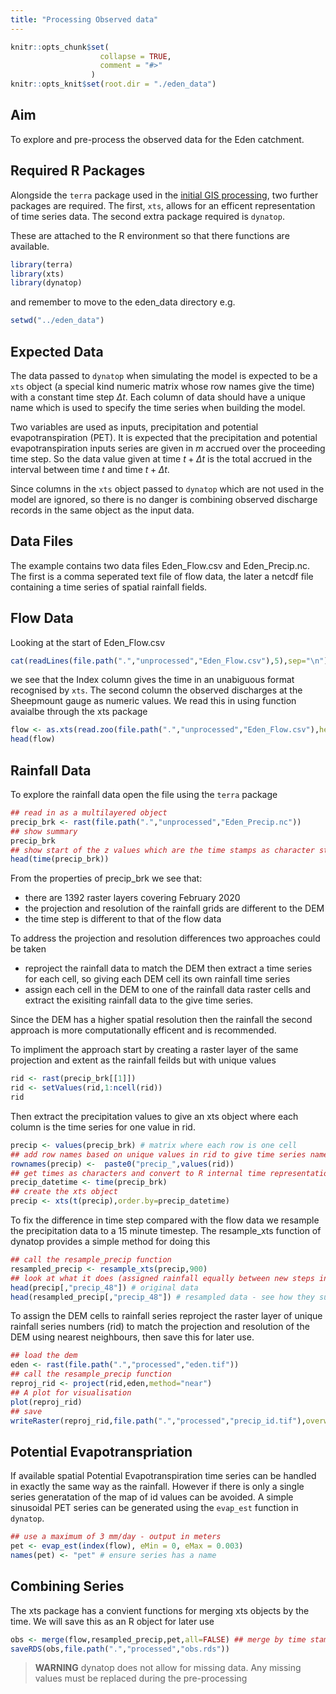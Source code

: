 ```yaml
---
title: "Processing Observed data"
---
```


```r
knitr::opts_chunk$set(
                    collapse = TRUE,
                    comment = "#>"
                  )
knitr::opts_knit$set(root.dir = "./eden_data")
```

## Aim

To explore and pre-process the observed data for the Eden catchment.

## Required R Packages

Alongside the `terra` package used in the [initial GIS
processing](./10_initial_gis.html), two further packages are required. The first,
`xts`, allows for an efficent representation of time series data.
The second extra package required is `dynatop`. 

These are attached to the R environment so that there
functions are available.

```r
library(terra)
library(xts)
library(dynatop)
```

and remember to move to the eden_data directory e.g.

```r
setwd("../eden_data")
```

## Expected Data

The data passed to `dynatop` when simulating the model is expected
to be a `xts` object (a special kind numeric matrix whose row names give the
time) with a constant time step $\Delta t$. Each column of data should have a
unique name which is used to specify the time series when building the
model. 

Two variables are used as inputs, precipitation and potential evapotranspiration (PET).
It is expected that the precipitation and potential evapotranspiration inputs series are
given in $m$ accrued over the proceeding time step. So the data value given
at time $t+\Delta t$ is the total accrued in the interval between time $t$
and time $t+\Delta t$.

Since columns in the `xts` object passed to `dynatop` which are not used in the model are ignored, so
there is no danger is combining observed discharge records in the same object
as the input data.
 
## Data Files

The example contains two data files Eden_Flow.csv and Eden_Precip.nc. The
first is a comma seperated text file of flow data, the later a netcdf file
containing a time series of spatial rainfall fields.

## Flow Data

Looking at the start of Eden_Flow.csv

```r
cat(readLines(file.path(".","unprocessed","Eden_Flow.csv"),5),sep="\n")
```

we see that the Index column gives the time in an unabiguous format recognised by `xts`. The
second column the observed discharges at the Sheepmount gauge as numeric values. We read this
in using function avaialbe through the xts package

```r
flow <- as.xts(read.zoo(file.path(".","unprocessed","Eden_Flow.csv"),header=TRUE,sep=",",drop=FALSE))
head(flow)
```

## Rainfall Data

To explore the rainfall data open the file using the `terra` package

```r
## read in as a multilayered object
precip_brk <- rast(file.path(".","unprocessed","Eden_Precip.nc"))
## show summary
precip_brk
## show start of the z values which are the time stamps as character strings
head(time(precip_brk))
```

From the properties of precip_brk we see that:

- there are 1392 raster layers covering February 2020
- the projection and resolution of the rainfall grids are different to the DEM
- the time step is different to that of the flow data

To address the projection and resolution differences two approaches could be
taken

- reproject the rainfall data to match the DEM then extract a time series for
each cell, so giving each DEM cell its own rainfall time series
- assign each cell in the DEM to one of the rainfall data raster cells and
extract the exisiting rainfall data to the give time series.

Since the DEM has a higher spatial resolution then the rainfall the
second approach is more computationally efficent and is recommended.

To impliment the approach start by creating a raster layer of the same
projection and extent as the rainfall feilds but with unique values

```r
rid <- rast(precip_brk[[1]])
rid <- setValues(rid,1:ncell(rid))
rid
```

Then extract the precipitation values to give an xts object where each column is the time
series for one value in rid.

```r
precip <- values(precip_brk) # matrix where each row is one cell
## add row names based on unique values in rid to give time series names
rownames(precip) <-  paste0("precip_",values(rid))
## get times as characters and convert to R internal time representation (POSIXct)
precip_datetime <- time(precip_brk)
## create the xts object
precip <- xts(t(precip),order.by=precip_datetime)
```


To fix the difference in time step compared with the flow data we resample the
precipitation data to a 15 minute timestep. The resample_xts function of dynatop provides
a simple method for doing this

```r
## call the resample_precip function
resampled_precip <- resample_xts(precip,900)
## look at what it does (assigned rainfall equally between new steps in same time period)
head(precip[,"precip_48"]) # original data
head(resampled_precip[,"precip_48"]) # resampled data - see how they sum to the original values
```

To assign the DEM cells to rainfall series reproject the raster layer of unique
rainfall series numbers (rid) to match the projection and resolution of the DEM
using nearest neighbours, then save this for later use.

```r
## load the dem
eden <- rast(file.path(".","processed","eden.tif"))
## call the resample_precip function
reproj_rid <- project(rid,eden,method="near")
## A plot for visualisation
plot(reproj_rid)
## save
writeRaster(reproj_rid,file.path(".","processed","precip_id.tif"),overwrite=TRUE)
```

## Potential Evapotranspriation

If available spatial Potential Evapotranspiration time series can be handled
in exactly the same way as the rainfall. However if there is only a single series generatation of the map of
id values can be avoided. A simple sinusoidal PET series can be generated
using the `evap_est` function in `dynatop`.
```r
## use a maximum of 3 mm/day - output in meters
pet <- evap_est(index(flow), eMin = 0, eMax = 0.003)
names(pet) <- "pet" # ensure series has a name
```

## Combining Series

The xts package has a convient functions for merging xts objects by the
time. We will save this as an R object for later use

```r
obs <- merge(flow,resampled_precip,pet,all=FALSE) ## merge by time stamp
saveRDS(obs,file.path(".","processed","obs.rds"))
```

> **WARNING** 
> dynatop does not allow for missing data. Any missing values must
> be replaced during the pre-processing
